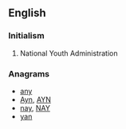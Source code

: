 ==English==

===Initialism===
{{rfc-header|Initialism}}
{{head|en|initialism}}

# {{context|US|lang=en}} National Youth Administration

===Anagrams===
* [[any#English|any]]
* [[Ayn#English|Ayn]], [[AYN#English|AYN]]
* [[nay#English|nay]], [[NAY#English|NAY]]
* [[yan#English|yan]]